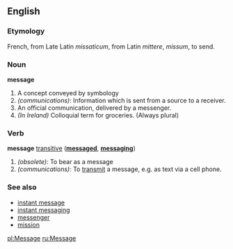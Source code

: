 ==English==

===Etymology===
French, from Late Latin ''missaticum'', from Latin ''mittere'', ''missum'', to send.

===Noun===
'''message'''
#A concept conveyed by symbology
#''(communications)'': Information which is sent from a source to a receiver.
#An official communication, delivered by a messenger.
#''(In Ireland)'' Colloquial term for groceries. (Always plural)

===Verb===
'''message''' [[transitive]] ('''[[messaged]]''', '''[[messaging]]''')
#''(obsolete)'': To bear as a message
#''(communications)'': To [[transmit]] a message, e.g. as text via a cell phone.

===See also===
*[[instant message]]
*[[instant messaging]]
*[[messenger]]
*[[mission]]

[[pl:Message]]
[[ru:Message]]